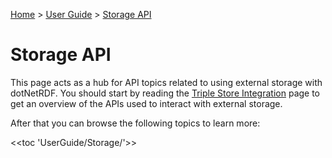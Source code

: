 [[Home]] > [[User Guide]] > [[UserGuide/Storage API|Storage API]]

= Storage API =

This page acts as a hub for API topics related to using external storage with dotNetRDF.  You should start by reading the [[UserGuide/Triple Store Integration|Triple Store Integration]] page to get an overview of the APIs used to interact with external storage.

After that you can browse the following topics to learn more:

<<toc 'UserGuide/Storage/'>>